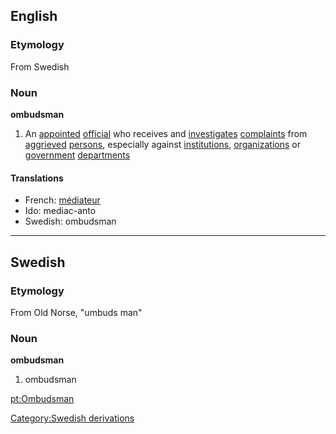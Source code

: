 == English ==
=== Etymology ===
From Swedish
===Noun===
{{wikipedia}}
'''ombudsman'''
#An [[appointed]] [[official]] who receives and [[investigate]]s [[complaint]]s from [[aggrieved]] [[person]]s, especially against [[institution]]s, [[organization]]s or [[government]] [[department]]s

====Translations====
*French: [[médiateur]] 
*Ido: mediac-anto
*Swedish: ombudsman
----
== Swedish ==
=== Etymology ===
From Old Norse, "umbuds man"

===Noun===
'''ombudsman'''
# ombudsman
[[Category:Swedish derivations]]
[[pt:Ombudsman]]